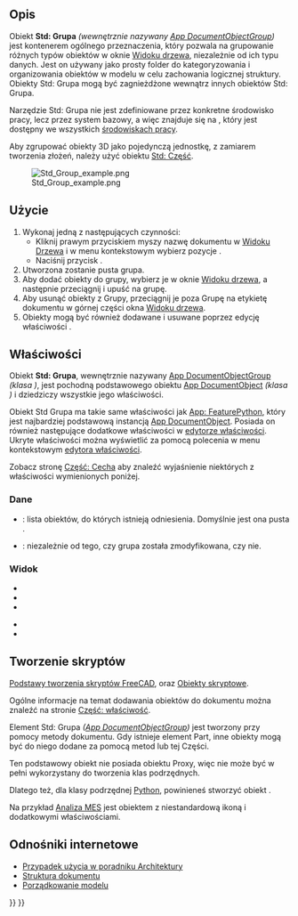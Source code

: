 <languages/>

{{Docnav/pl
|[[Part_DatumPoint/pl|Punkt odniesienia]]
|[[Std_LinkMake/pl|Utwórz łącze]]
|[[Std_Base/pl|Narzędzia standardowe]]
|IconL=Part_DatumPoint.svg
|IconR=Std_LinkMake.svg
|IconC=Freecad.svg
}}

{{GuiCommand/pl
|Name=Std Group
|Name/pl=Std: Grupa
|MenuLocation=[[Tree_view/pl|Widok drzewa]] → Kliknij prawym przyciskiem myszki nazwę dokumentu → Utwórz grupę ...
|Workbenches=wszystkie
|Shortcut=
|Version=
|SeeAlso=[[Std_Part/pl|Część]], [[Draft_SelectGroup/pl|Wybierz grupę]], [[Draft_AddToGroup/pl|Dodaj do grupy]]
}}

<span id="Description"></span>
==Opis==

Obiekt '''Std: Grupa''' ''(wewnętrznie nazywany [[App_DocumentObjectGroup/pl|App DocumentObjectGroup]])'' jest kontenerem ogólnego przeznaczenia, który pozwala na grupowanie różnych typów obiektów w oknie [[Tree_view/pl|Widoku drzewa]], niezależnie od ich typu danych. Jest on używany jako prosty folder do kategoryzowania i organizowania obiektów w modelu w celu zachowania logicznej struktury. Obiekty Std: Grupa mogą być zagnieżdżone wewnątrz innych obiektów Std: Grupa.

Narzędzie Std: Grupa nie jest zdefiniowane przez konkretne środowisko pracy, lecz przez system bazowy, a więc znajduje się na {{MenuCommand|pasku narzędzi konstrukcji}}, który jest dostępny we wszystkich [[Workbenches/pl|środowiskach pracy]].

Aby zgrupować obiekty 3D jako pojedynczą jednostkę, z zamiarem tworzenia złożeń, należy użyć obiektu [[Std_Part/pl|Std: Część]].

[[File:Std_Group_example.png]]

{{Caption|Różne elementy wewnątrz obiektu Std: Grupa w widoku drzewa.}}

<span id="Usage"></span>
==Użycie==

# Wykonaj jedną z następujących czynności:
#* Kliknij prawym przyciskiem myszy nazwę dokumentu w [[Tree_view/pl|Widoku Drzewa]] i w menu kontekstowym wybierz pozycje {{MenuCommand|Utwórz grupę ...}}.
#* Naciśnij przycisk {{Button|[[Image:Std_Group.svg|16px]] [[Std_Group/pl|Utwórz grupę]]}}.
# Utworzona zostanie pusta grupa.
# Aby dodać obiekty do grupy, wybierz je w oknie [[Tree_view/pl|Widoku drzewa]], a następnie przeciągnij i upuść na grupę.
# Aby usunąć obiekty z Grupy, przeciągnij je poza Grupę na etykietę dokumentu w górnej części okna [[Tree_view/pl|Widoku drzewa]].
# Obiekty mogą być również dodawane i usuwane poprzez edycję właściwości {{PropertyData|Grupa}}.

<span id="Properties"></span>
==Właściwości==

Obiekt '''Std: Grupa''', wewnętrznie nazywany [[App_DocumentObjectGroup/pl|App DocumentObjectGroup]] ''(klasa {{incode|App::DocumentObjectGroup}})'', jest pochodną podstawowego obiektu [[App_DocumentObject/pl|App DocumentObject]] ''(klasa {{incode|App::DocumentObject}})'' i dziedziczy wszystkie jego właściwości.

Obiekt Std Grupa ma takie same właściwości jak [[App_FeaturePython/pl#Właściwości|App: FeaturePython]], który jest najbardziej podstawową instancją [[App_DocumentObject/pl|App DocumentObject]]. Posiada on również następujące dodatkowe właściwości w [[Property_editor/pl|edytorze właściwości]]. Ukryte właściwości można wyświetlić za pomocą polecenia {{MenuCommand|Pokaż ukryte}} w menu kontekstowym [[Property_editor/pl|edytora właściwości]].

Zobacz stronę [[Part_Feature/pl#Właściwości|Część: Cecha]] aby znaleźć wyjaśnienie niektórych z właściwości wymienionych poniżej.

<span id="Data"></span>
===Dane===

{{TitleProperty|Podstawa}}

* {{PropertyData|Grupa|LinkList}}: lista obiektów, do których istnieją odniesienia. Domyślnie jest ona pusta {{value|[]}}.
* {{PropertyData|_ Group Touched|Bool|Hidden}}: niezależnie od tego, czy grupa została zmodyfikowana, czy nie.

<span id="View"></span>
===Widok===

{{TitleProperty|Opcje wyświetlania}}

* {{PropertyView|Display Mode|Enumeration}}
* {{PropertyView|Show In Tree|Bool}}
* {{PropertyView|Visibility|Bool}}

{{TitleProperty|Selection}}

* {{PropertyView|On Top When Selected|Enumeration}}
* {{PropertyView|Selection Style|Enumeration}}

<span id="Scripting"></span>
==Tworzenie skryptów==

{{Emphasis|Zobacz również:}} [[FreeCAD_Scripting_Basics/pl|Podstawy tworzenia skryptów FreeCAD]], oraz [[Scripted_objects/pl|Obiekty skryptowe]].

Ogólne informacje na temat dodawania obiektów do dokumentu można znaleźć na stronie [[Part_Feature/pl|Część: właściwość]].

Element Std: Grupa ''([[App_DocumentObjectGroup/pl|App DocumentObjectGroup]])'' jest tworzony przy pomocy metody {{incode|addObject()}} dokumentu. Gdy istnieje element Part, inne obiekty mogą być do niego dodane za pomocą metod {{incode|addObject()}} lub {{incode|addObjects()}} tej Części.

{{Code|code=
import FreeCAD as App

doc = App.newDocument()
group = App.ActiveDocument.addObject("App::DocumentObjectGroup", "Group")

obj1 = App.ActiveDocument.addObject("PartDesign::Body", "Body")
obj2 = App.ActiveDocument.addObject("Part::Box", "Box")

group.addObjects([obj1, obj2])
App.ActiveDocument.recompute()
}}

Ten podstawowy obiekt {{incode|App::DocumentObjectGroup}} nie posiada obiektu Proxy, więc nie może być w pełni wykorzystany do tworzenia klas podrzędnych.

Dlatego też, dla klasy podrzędnej [[Python/pl|Python]], powinieneś stworzyć obiekt {{incode|App::DocumentObjectGroupPython}}.

{{Code|code=
import FreeCAD as App

doc = App.newDocument()
obj = App.ActiveDocument.addObject("App::DocumentObjectGroupPython", "Name")
obj.Label = "Custom label"
}}

Na przykład [[FEM_Analysis/pl|Analiza MES]] jest obiektem {{incode|App::DocumentObjectGroupPython}} z niestandardową ikoną i dodatkowymi właściwościami.

<span id="Links"></span>
==Odnośniki internetowe==

* [[Arch_tutorial/pl#Porządkowanie_modelu|Przypadek użycia w poradniku Architektury]]
* [[Document_structure/pl|Struktura dokumentu]]
* [http://www.freecadweb.org/wiki/index.php?title=Arch_tutorial#Organizing_your_model Porządkowanie modelu]


{{Docnav/pl
|[[Part_DatumPoint/pl|Punkt odniesienia]]
|[[Std_LinkMake/pl|Utwórz łącze]]
|[[Std_Base/pl|Narzędzia standardowe]]
|IconL=Part_DatumPoint.svg
|IconR=Std_LinkMake.svg
|IconC=Freecad.svg
}}

{{Std_Base_navi{{#translation:}}}}
{{Userdocnavi{{#translation:}}}}